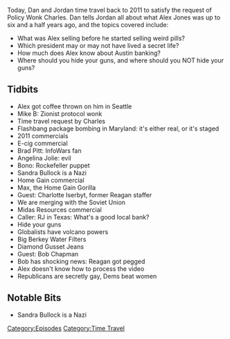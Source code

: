 {{DEFAULTSORT:
    #_EPISODE_0075:January 7, 2011
}}{{Episode
    | title           = January 7, 2011
    | caption         = [https://knowledgefight.libsyn.com/knowledge-fight-january-7-2011 Listen to this episode on Libsyn]
    | episodeNumber   = 75
    | length          = 01:39:23
    | airDate         = August 21, 2017
    | coverageDate    = January 7, 2011
    | episodeType     = [[:Category:Time Travel|Time Travel]]
    | appearance      = [[Bob Chapman]], [[Ronald Reagan]], [[Max]], [[the Home Gain Gorilla]], [[Charlotte Iserbyt]]
    | previousEpisode = [[74: October 4-6, 2015]]
    | nextEpisode     = [[76: October 7-11, 2015]]
}}

{{Stub}}

Today, Dan and Jordan time travel back to 2011 to satisfy the request of Policy Wonk Charles. Dan tells Jordan all about what Alex Jones was up to six and a half years ago, and the topics covered include:

*What was Alex selling before he started selling weird pills?
*Which president may or may not have lived a secret life?
*How much does Alex know about Austin banking?
*Where should you hide your guns, and where should you NOT hide your guns?

==Tidbits==

*Alex got coffee thrown on him in Seattle
*Mike B: Zionist protocol wonk
*Time travel request by Charles
*Flashbang package bombing in Maryland: it's either real, or it's staged
*2011 commercials
*E-cig commercial
*Brad Pitt: InfoWars fan
*Angelina Jolie: evil
*Bono: Rockefeller puppet
*Sandra Bullock is a Nazi
*Home Gain commercial
*Max, the Home Gain Gorilla
*Guest: Charlotte Iserbyt, former Reagan staffer
*We are merging with the Soviet Union
*Midas Resources commercial
*Caller: RJ in Texas: What's a good local bank?
*Hide your guns
*Globalists have volcano powers
*Big Berkey Water Filters
*Diamond Gusset Jeans
*Guest: Bob Chapman
*Bob has shocking news: Reagan got pegged
*Alex doesn't know how to process the video
*Republicans are secretly gay, Dems beat women

==Notable Bits==

*Sandra Bullock is a Nazi

[[Category:Episodes]]
[[Category:Time Travel]]